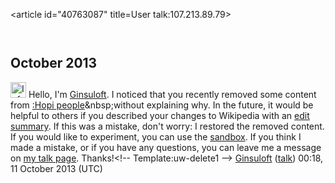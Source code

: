 <article id="40763087" title=User talk:107.213.89.79>
	<talkpage id="40763087" title="User talk:107.213.89.79">
== October 2013 ==

[[Image:Information.svg|25px|alt=Information icon]] Hello, I'm [[User:Ginsuloft|Ginsuloft]]. I noticed that you recently removed some content from [[:Hopi people]]&amp;nbsp;without explaining why. In the future, it would be helpful to others if you described your changes to Wikipedia with an [[Wikipedia:Edit summary|edit summary]]. If this was a mistake, don't worry: I restored the removed content. If you would like to experiment, you can use the [[WP:Sandbox|sandbox]]. If you think I made a mistake, or if you have any questions, you can leave me a message on [[User_talk:Ginsuloft|my talk page]]. Thanks!&lt;!-- Template:uw-delete1 --&gt; [[User:Ginsuloft|Ginsuloft]] ([[User talk:Ginsuloft|talk]]) 00:18, 11 October 2013 (UTC)
	</talkpage>
</article>